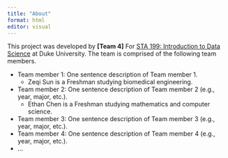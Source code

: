 ```yaml
---
title: "About"
format: html
editor: visual
---
```


This project was developed by **\[Team 4\]** For [STA 199: Introduction to Data Science](https://sta199-s23-2.github.io/) at Duke University. The team is comprised of the following team members.

-   Team member 1: One sentence description of Team member 1.
    -   Zeqi Sun is a Freshman studying biomedical engineering.
-   Team member 2: One sentence description of Team member 2 (e.g., year, major, etc.).
    -   Ethan Chen is a Freshman studying mathematics and computer science.
-   Team member 3: One sentence description of Team member 3 (e.g., year, major, etc.).
-   Team member 4: One sentence description of Team member 4 (e.g., year, major, etc.).
-   ...
